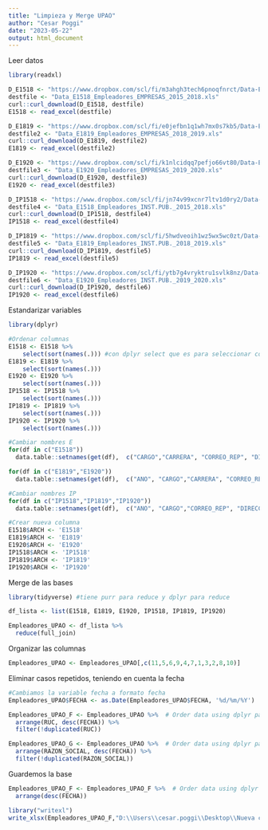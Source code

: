 ```yaml
---
title: "Limpieza y Merge UPAO"
author: "Cesar Poggi"
date: "2023-05-22"
output: html_document
---
```


Leer datos
```r
library(readxl)

D_E1518 <- "https://www.dropbox.com/scl/fi/m3ahgh3tech6pnoqfnrct/Data-E1518-Empleadores-EMPRESAS-2015-2018.xls?dl=1&rlkey=u6pfqbxzuyfmbuyykvvpsiypm"
destfile <- "Data_E1518_Empleadores_EMPRESAS_2015_2018.xls"
curl::curl_download(D_E1518, destfile)
E1518 <- read_excel(destfile)

D_E1819 <- "https://www.dropbox.com/scl/fi/e0jefbn1q1wh7mx0s7kb5/Data-E1819-Empleadores-EMPRESAS-2018-2019.xls?dl=1&rlkey=sxitghkcw9ig7d9j8oy229ftt"
destfile2 <- "Data_E1819_Empleadores_EMPRESAS_2018_2019.xls"
curl::curl_download(D_E1819, destfile2)
E1819 <- read_excel(destfile2)

D_E1920 <- "https://www.dropbox.com/scl/fi/k1nlcidqq7pefjo66vt80/Data-E1920-Empleadores-EMPRESAS-2019-2020.xls?dl=1&rlkey=8c9nam83vul1vp2ayk54qjngo"
destfile3 <- "Data_E1920_Empleadores_EMPRESAS_2019_2020.xls"
curl::curl_download(D_E1920, destfile3)
E1920 <- read_excel(destfile3)

D_IP1518 <- "https://www.dropbox.com/scl/fi/jn74v99xcnr7ltv1d0ry2/Data-IP1518-Empleadores-INST.PUB.-2015-2018.xls?dl=1&rlkey=hor2huo64h7x1w1n8cz3zbbte"
destfile4 <- "Data_E1518_Empleadores_INST.PUB._2015_2018.xls"
curl::curl_download(D_IP1518, destfile4)
IP1518 <- read_excel(destfile4)

D_IP1819 <- "https://www.dropbox.com/scl/fi/5hwdveoih1wz5wx5wc0zt/Data-IP1819-Empleadores-INST.PUB.-2018-2019.xls?dl=1&rlkey=y1dy3e907f7ge7anmls6fxh7j"
destfile5 <- "Data_E1819_Empleadores_INST.PUB._2018_2019.xls"
curl::curl_download(D_IP1819, destfile5)
IP1819 <- read_excel(destfile5)

D_IP1920 <- "https://www.dropbox.com/scl/fi/ytb7g4vryktru1svlk8nz/Data-IP1920-Empleadores-INST.PUB-2019-2020.xls?dl=1&rlkey=hcbvuno3kwiukgih76aswxd36"
destfile6 <- "Data_E1920_Empleadores_INST.PUB._2019_2020.xls"
curl::curl_download(D_IP1920, destfile6)
IP1920 <- read_excel(destfile6)
```

Estandarizar variables
```r
library(dplyr)

#Ordenar columnas
E1518 <- E1518 %>% 
    select(sort(names(.))) #con dplyr select que es para seleccionar columnas y luego usamos sort que es para ordenar un vector, que en este caso será el vector de los nombres de la variables y para eso utilizamos names
E1819 <- E1819 %>% 
    select(sort(names(.)))
E1920 <- E1920 %>% 
    select(sort(names(.)))
IP1518 <- IP1518 %>% 
    select(sort(names(.)))
IP1819 <- IP1819 %>% 
    select(sort(names(.)))
IP1920 <- IP1920 %>% 
    select(sort(names(.)))

#Cambiar nombres E
for(df in c("E1518"))
  data.table::setnames(get(df),  c("CARGO","CARRERA", "CORREO_REP", "DIRECCION", "FECHA", "RAZON_SOCIAL", "REP", "RUC", "TELF"))

for(df in c("E1819","E1920"))
  data.table::setnames(get(df),  c("ANO", "CARGO","CARRERA", "CORREO_REP", "DIRECCION", "FECHA", "RAZON_SOCIAL", "REP", "RUC", "TELF"))

#Cambiar nombres IP
for(df in c("IP1518","IP1819","IP1920"))
  data.table::setnames(get(df),  c("ANO", "CARGO","CORREO_REP", "DIRECCION","CARRERA", "FECHA", "RAZON_SOCIAL", "REP", "RUC", "TELF"))

#Crear nueva columna
E1518$ARCH <- 'E1518'
E1819$ARCH <- 'E1819'
E1920$ARCH <- 'E1920'
IP1518$ARCH <- 'IP1518'
IP1819$ARCH <- 'IP1819'
IP1920$ARCH <- 'IP1920'
```

Merge de las bases
```r
library(tidyverse) #tiene purr para reduce y dplyr para reduce

df_lista <- list(E1518, E1819, E1920, IP1518, IP1819, IP1920)

Empleadores_UPAO <- df_lista %>%
  reduce(full_join)
```

Organizar las columnas
```r
Empleadores_UPAO <- Empleadores_UPAO[,c(11,5,6,9,4,7,1,3,2,8,10)]
```

Eliminar casos repetidos, teniendo en cuenta la fecha
```r
#Cambiamos la variable fecha a formato fecha
Empleadores_UPAO$FECHA <- as.Date(Empleadores_UPAO$FECHA, '%d/%m/%Y')

Empleadores_UPAO_F <- Empleadores_UPAO %>%  # Order data using dplyr package
  arrange(RUC, desc(FECHA)) %>%
  filter(!duplicated(RUC))

Empleadores_UPAO_G <- Empleadores_UPAO %>%  # Order data using dplyr package
  arrange(RAZON_SOCIAL, desc(FECHA)) %>%
  filter(!duplicated(RAZON_SOCIAL))
```

Guardemos la base
```r
Empleadores_UPAO_F <- Empleadores_UPAO_F %>%  # Order data using dplyr package
  arrange(desc(FECHA))

library("writexl")  
write_xlsx(Empleadores_UPAO_F,"D:\\Users\\cesar.poggi\\Desktop\\Nueva carpeta\\Empleadores_UPAO_V2.xlsx")
```

